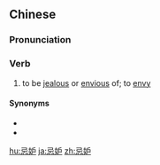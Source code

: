 ==Chinese==
{{zh-forms}}

===Pronunciation===
{{zh-pron
|m=jìdù,tl=y
|c=gei6 dou3
|cat=v
}}

===Verb===
{{zh-verb}}

# to be [[jealous]] or [[envious]] of; to [[envy]]

====Synonyms====
* {{zh-l|嫉妒}}
* {{zh-l|妒忌}}

[[hu:忌妒]]
[[ja:忌妒]]
[[zh:忌妒]]